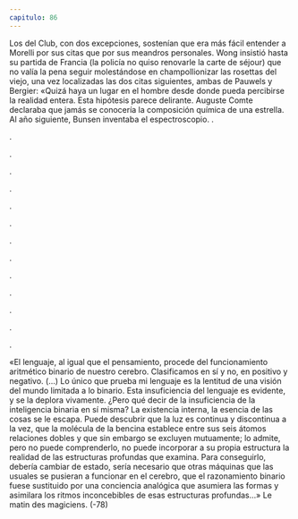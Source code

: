 ```yaml
---
capitulo: 86
---
```


Los del Club, con dos excepciones, sostenían que era más fácil entender a
Morelli por sus citas que por sus meandros personales. Wong insistió hasta su
partida de Francia (la policía no quiso renovarle la carte de séjour) que no valía la
pena seguir molestándose en champollionizar las rosettas del viejo, una vez
localizadas las dos citas siguientes, ambas de Pauwels y Bergier:
«Quizá haya un lugar en el hombre desde donde pueda percibirse la realidad
entera. Esta hipótesis parece delirante. Auguste Comte declaraba que jamás se
conocería la composición química de una estrella. Al año siguiente, Bunsen
inventaba el espectroscopio.
.

.

.

.

.

.

.

.

.

.

.

.

.

.

«El lenguaje, al igual que el pensamiento, procede del funcionamiento
aritmético binario de nuestro cerebro. Clasificamos en sí y no, en positivo y
negativo. (...) Lo único que prueba mi lenguaje es la lentitud de una visión del
mundo limitada a lo binario. Esta insuficiencia del lenguaje es evidente, y se la
deplora vivamente. ¿Pero qué decir de la insuficiencia de la inteligencia binaria
en sí misma? La existencia interna, la esencia de las cosas se le escapa. Puede
descubrir que la luz es continua y discontinua a la vez, que la molécula de la
bencina establece entre sus seis átomos relaciones dobles y que sin embargo se
excluyen mutuamente; lo admite, pero no puede comprenderlo, no puede
incorporar a su propia estructura la realidad de las estructuras profundas que
examina. Para conseguirlo, debería cambiar de estado, sería necesario que otras
máquinas que las usuales se pusieran a funcionar en el cerebro, que el
razonamiento binario fuese sustituido por una conciencia analógica que
asumiera las formas y asimilara los ritmos inconcebibles de esas estructuras
profundas...»
Le matin des magiciens.
(-78)
